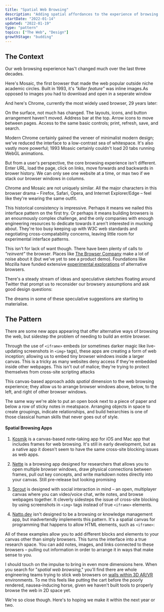 ```yaml
---
title: "Spatial Web Browsing"
description: "Adding spatial affordances to the experience of browsing the web"
startDate: "2022-01-14"
updated: "2022-01-19"
type: "pattern"
topics: ["The Web", "Design"]
growthStage: "budding"
---
```


<h2 className="micro">The Context</h2>

Our web browsing experience has't changed much over the last three decades.

Here's Mosaic, the first browser that made the web popular outside niche academic circles. Built in 1993, it's _"killer feature"_ was inline images.<Footnote idName={1}>As opposed to images you had to download and open in a seperate window</Footnote>

<ImageFrame
  width="900px"
  src="https://res.cloudinary.com/dxj9qr5gj/image/upload/c_scale,f_auto,q_auto:good,w_900/v1642358019/maggieappleton.com/patterns/moasic_fxat9i.png"
  alt="The Mosaic web browser interface in 1993"
/>

And here's Chrome, currently the most widely used browser, 29 years later:

<ImageFrame
  width="900px"
  src="https://res.cloudinary.com/dxj9qr5gj/image/upload/c_scale,f_auto,q_auto:good,w_900/v1642358018/maggieappleton.com/patterns/chrome_wbjk5d.png"
  alt="The Chrome browser interface from 2019"
/>

On the surface, not much has changed. The layouts, icons, and button arrangement haven't moved. Address bar at the top. Arrow icons to move between pages. Access to the same basic controls; print, refresh, save, and search.

Modern Chrome certainly gained the veneer of minimalist modern design; we've reduced the interface to a low-contrast sea of whitespace. It's also vastly more powerful; 1993 Moasic certainly couldn't load 20 tabs running WebGL animations.

But from a user's perspective, the core browsing experience isn't different. Enter URL, load the page, click on links, move forwards and backwards in brower history. We can only see one website at a time, or max two if we stack our browser windows in columns.

Chrome and Mosaic are not uniquely similar. All the major characters in this browser drama – Firefox, Safari, Opera, and Internet Explorer/Edge – feel like they're wearing the same outfit.

This historical consistency is impressive. Perhaps it means we nailed this interface pattern on the first try. Or perhaps it means building browsers is an enourmously complex challenge, and the only companies with enough engineering resources to dedicate towards it aren't interested in mucking about. They're too busy keeping up with W3C web standards and negotiating cross-compatability concerns, leaving little room for experimental interface patterns.

This isn't for lack of want though. There have been plenty of calls to _"reinvent"_ the browser. Places like [The Browser Company](https://thebrowser.company/) make a lot of noise about it (but we've yet to see a product demo). Foundations like Mozilla have funded extensive [experimental explorations](http://patrykadas.com/browser.html) of alternative browsers.

There's a steady stream of ideas and speculative sketches floating around Twitter that prompt us to reconsider our browsery assumptions and ask good design questions:

<TweetEmbed tweetId="1418749070336684034" />

<TweetEmbed tweetId="1450479522609090562" />

<TweetEmbed tweetId="1256317316452810755" />

The dreams in some of these speculative suggestions are starting to materialise.

<Spacer />

<h2 className="micro">The Pattern</h2>

There are some new apps appearing that offer alternative ways of browsing the web, but sidestep the problem of needing to build an entire browser.

Through the use of `<iframe>` embeds (or sometimes darker magic like live-updating screenshots in `<img>` tags), these apps are creating a form of web inception; allowing us to embed tiny browser windows inside a larger canvas. <Footnote idName={2}>This is a tricky as many websites deny access if they're embedded inside other webpages. This isn't out of malice; they're trying to protect themselves from cross-site scripting attacks</Footnote>

This canvas-based approach adds _spatial_ dimension to the web browsing experience; they allow us to arrange browser windows above, below, to the left, and right of other browser windows.

The same way we're able to put an open book next to a piece of paper and below a row of sticky notes in meatspace. Arranging objects in space to create groupings, indicate relationships, and build heirarchies is one of those classical human skills that never goes out of style.

#### Spatial Browsing Apps

1. [Kosmik](https://lithium.paris/) is a canvas-based note-taking app for iOS and Mac app that includes frames for web browsing. It's still in early development, but as a native app it doesn't seem to have the same cross-site blocking issues as web apps.

<ImageFrame
  width="1200px"
  src="https://res.cloudinary.com/dxj9qr5gj/image/upload/v1642582738/maggieappleton.com/patterns/kosmik_rm0rpy.jpg"
  alt="A Kosmik canvas with three open browsers arranged next to one another"
/>

2. [Nette](https://www.nette.io/) is a browsing app designed for researchers that allows you to open multiple browser windows, draw physical connections between frames, pull out key concepts, and write markdown notes directly into your canvas. <Footnote idName={3}>Still pre-release but looking promising</Footnote>

<ImageFrame
  width="1200px"
  src="https://res.cloudinary.com/dxj9qr5gj/image/upload/v1642543667/maggieappleton.com/patterns/nette_kjqsgj.jpg"
  alt="A Nette canvas with open browsers, diagrams, and notes arranged next to one another"
/>

3. [Sprout](https://sprout.place/) is designed with social interaction in mind – an open, multiplayer canvas where you can video/voice chat, write notes, and browse webpages together. It cleverly sidesteps the issue of cross-site blocking by using screenshots in `<img>` tags instead of true `<iframe>` elements.

<ImageFrame
  width="1200px"
  src="https://res.cloudinary.com/dxj9qr5gj/image/upload/v1642543667/maggieappleton.com/patterns/sprout_ffcyrn.jpg"
  alt="A Sprout canvas with two open browsers arranged next to one another"
/>

4. [Natto.dev](https://natto.dev/) isn't designed to be a browsing or knowledge management app, but inadvertendly implements this pattern. It's a spatial canvas for programming that happens to allow HTML elements, such as `<iframe>`:

<ImageFrame
  width="1200px"
  src="https://res.cloudinary.com/dxj9qr5gj/image/upload/v1642543667/maggieappleton.com/patterns/natto_cfqkov.jpg"
  alt="A Natto canvas with three open browsers arranged next to one another"
/>

All of these examples allow you to add different blocks and elements to your canvas other than simply browsers. This turns the interface into a true research space. You can add notes, images, and links connected to these browsers – pulling out information in order to arrange it in ways that make sense to you.

I should touch on the impulse to bring in even more dimensions here. When you search for "_spatial web browsing_," you'll find there are whole engineering teams trying to stick web browsers on [walls within 3D AR/VR](https://venturebeat.com/2021/05/13/spatial-unveils-web-browser-collaboration-in-3d-workspace-and-nft-virtual-galleries/) environments. To me this feels like putting the cart before the poorly rendered, nausea-inducing horse, given we haven't built tools to properly browse the web in 2D space yet.

We're so close though. Here's to hoping we make it within the next year or two.

<References>
  <ReferencesLink
    title="Browser.html speculative research"
    href="http://patrykadas.com/browser.html"
    author="Patryk Adas"
  />
  <ReferencesLink
    title="Spatial Interfaces"
    href="https://darkblueheaven.com/spatialinterfaces/"
    author="John Palmer"
  />
  <ReferencesLink
    title="Spatial Software"
    href="https://darkblueheaven.com/spatialsoftware"
    author="John Palmer"
  />
</References>
